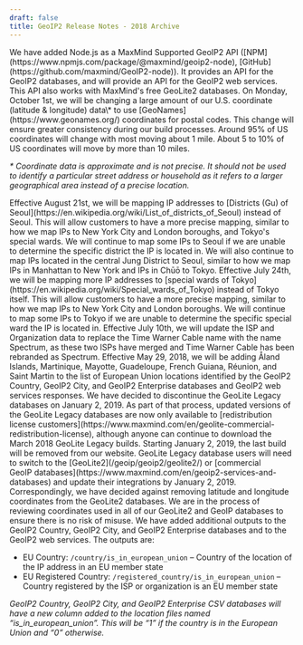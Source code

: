 ```yaml
---
draft: false
title: GeoIP2 Release Notes - 2018 Archive
---
```


<ReleaseNote date="2018-11-19" title="Initial release of GeoIP2-node">
We have added Node.js as a MaxMind Supported GeoIP2 API
([NPM](https://www.npmjs.com/package/@maxmind/geoip2-node),
[GitHub](https://github.com/maxmind/GeoIP2-node)). It provides an API for the
GeoIP2 databases, and will provide an API for the GeoIP2 web
services. This API also works with MaxMind's free GeoLite2 databases.
</ReleaseNote>

<ReleaseNote date="2018-09-21" title="Changes to US coordinate data">
On Monday, October 1st, we will be changing a large amount of our U.S.
coordinate (latitude & longitude) data\* to use
[GeoNames](https://www.geonames.org/) coordinates for postal codes. This change
will ensure greater consistency during our build processes. Around 95% of US
coordinates will change with most moving about 1 mile. About 5 to 10% of US
coordinates will move by more than 10 miles.

_\* Coordinate data is approximate and is not precise. It should not be used to
identify a particular street address or household as it refers to a larger
geographical area instead of a precise location._
</ReleaseNote>

<ReleaseNote date="2018-08-14" title="Mapping IPs to districts of Seoul">
Effective August 21st, we will be mapping IP addresses to [Districts (Gu) of
Seoul](https://en.wikipedia.org/wiki/List_of_districts_of_Seoul) instead of
Seoul. This will allow customers to have a more precise mapping, similar to how
we map IPs to New York City and London boroughs, and Tokyo's special wards. We
will continue to map some IPs to Seoul if we are unable to determine the
specific district the IP is located in. We will also continue to map IPs
located in the central Jung District to Seoul, similar to how we map IPs in
Manhattan to New York and IPs in Chūō to Tokyo.
</ReleaseNote>

<ReleaseNote date="2018-07-17" title="Mapping more IPs to special wards of Tokyo">
Effective July 24th, we will be mapping more IP addresses to [special wards of
Tokyo](https://en.wikipedia.org/wiki/Special_wards_of_Tokyo) instead of Tokyo
itself. This will allow customers to have a more precise mapping, similar to
how we map IPs to New York City and London boroughs. We will continue to map
some IPs to Tokyo if we are unable to determine the specific special ward the
IP is located in.
</ReleaseNote>

<ReleaseNote date="2018-07-03" title="Renaming Time Warner Cable to Spectrum">
Effective July 10th, we will update the ISP and Organization data to replace
the Time Warner Cable name with the name Spectrum, as these two ISPs have
merged and Time Warner Cable has been rebranded as Spectrum.
</ReleaseNote>

 <ReleaseNote date="2018-05-25" title="New European Union locations added to GeoIP2 databases and services">
Effective May 29, 2018, we will be adding Åland Islands, Martinique, Mayotte,
Guadeloupe, French Guiana, Réunion, and Saint Martin to the list of European
Union locations identified by the GeoIP2 Country, GeoIP2 City, and GeoIP2
Enterprise databases and GeoIP2 web services responses.
</ReleaseNote>

 <ReleaseNote date="2018-04-18" title="Discontinuation of the GeoLite Legacy databases">
We have decided to discontinue the GeoLite Legacy databases on January 2,
2019. As part of that process, updated versions of the GeoLite Legacy databases
are now only available to [redistribution license
customers](https://www.maxmind.com/en/geolite-commercial-redistribution-license),
although anyone can continue to download the March 2018 GeoLite Legacy builds.
Starting January 2, 2019, the last build will be removed from our website.
GeoLite Legacy database users will need to switch to
the [GeoLite2](/geoip/geoip2/geolite2/) or [commercial
GeoIP databases](https://www.maxmind.com/en/geoip2-services-and-databases) and
update their integrations by January 2, 2019. Correspondingly, we have decided
against removing latitude and longitude coordinates from the GeoLite2
databases. We are in the process of reviewing coordinates used in all of our
GeoLite2 and GeoIP databases to ensure there is no risk of misuse.
</ReleaseNote>

 <ReleaseNote date="2018-02-13" title="EU Country outputs added to to GeoIP2 Country, City, Enterprise DBs and web service">
We have added additional outputs to the GeoIP2 Country, GeoIP2 City, and GeoIP2
Enterprise databases and to the GeoIP2 web services. The outputs are:

- EU Country: `/country/is_in_european_union` – Country of the location of the
IP address in an EU member state
- EU Registered Country: `/registered_country/is_in_european_union` – Country
registered by the ISP or organization is an EU member state

_GeoIP2 Country, GeoIP2 City, and GeoIP2 Enterprise CSV databases will have a
new column added to the location files named “is_in_european_union”. This will
be “1” if the country is in the European Union and “0” otherwise._
</ReleaseNote>
